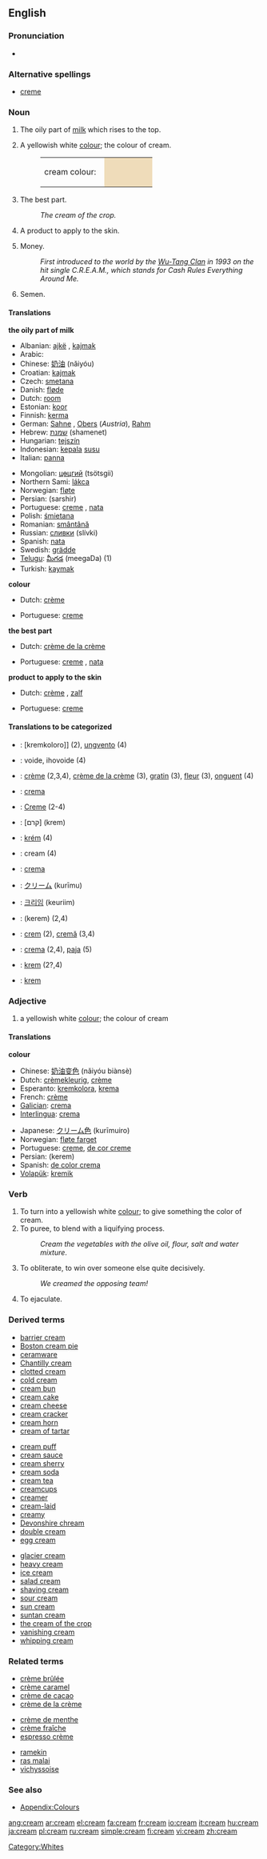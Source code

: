{{wikipedia}}
==English==

===Pronunciation===
*{{IPA|/kɹiːm/}}

===Alternative spellings===
*[[creme]]

===Noun===
{{en-noun}}

# The oily part of [[milk]] which rises to the top.
# {{color}} A yellowish white [[colour]]; the colour of cream.
#:<table><tr><td>cream colour: &nbsp;</td><td bgcolor="#EFDCBA" width="80">&nbsp; </td></tr></table>
# The best part.
#: ''The cream of the crop.''
# A product to apply to the skin.
# {{slang}} Money.
#: ''First introduced to the world by the [[Wu-Tang Clan]] in 1993 on the hit single C.R.E.A.M., which stands for Cash Rules Everything Around Me.''
# {{vulgar}} Semen.

====Translations====

'''the oily part of milk'''
{{top}}
*Albanian: [[ajkë]] {{f}}, [[kajmak]] {{m}}
*Arabic: {{ARchar|[[قشطة]]}} {{Unicode|(qíšʈa)}} {{f}}
*Chinese: [[奶油]] (nǎiyóu)
*Croatian: [[kajmak]] {{m}}
*Czech: [[smetana]] {{f}}
*Danish: [[fløde]]
*Dutch: [[room#Dutch|room]] {{m}}
*Estonian: [[koor]]
*Finnish: [[kerma]]
*German: [[Sahne]] {{f}}, [[Obers]] (''Austria''), [[Rahm]] {{m}}
*Hebrew: [[שמנת]] (shamenet)
*Hungarian: [[tej]][[szín]]
*Indonesian: [[kepala]] [[susu]]
*Italian: [[panna]] {{f}}
{{mid}}
*Mongolian: [[цөцгий]] (tsötsgii)
*Northern Sami: [[lákca]]
*Norwegian: [[fløte]]
*Persian: {{FAchar|[[سرشیر]]}} (sarshir)
*Portuguese: [[creme]] {{m}}, [[nata]] {{f}}
*Polish: [[śmietana]] {{f}}
*Romanian: [[smântână]] {{f}}
*Russian: [[сливки]] (slívki) {{f}} {{p}}
*Spanish: [[nata]] {{f}}
*Swedish: [[grädde]]
*[[Telugu]]: [[మీగడ]] (meegaDa) (1)
*Turkish: [[kaymak]]
{{bottom}}

'''colour'''
{{top}}
*Dutch: [[crème]] {{n}}
{{mid}}
*Portuguese: [[creme]] {{m}}
{{bottom}}

'''the best part'''
{{top}}
*Dutch: [[crème de la crème]]
{{mid}}
*Portuguese: [[creme]] {{m}}, [[nata]] {{f}}
{{bottom}}

'''product to apply to the skin'''
{{top}}
*Dutch: [[crème]] {{n}}, [[zalf]]
{{mid}}
*Portuguese: [[creme]] {{m}}
{{bottom}}

====Translations to be categorized====
{{checktrans}}

*{{ttbc|Esperanto}}: [kremkoloro]] (2), [[ungvento]] (4)
*{{ttbc|Finnish}}: voide, ihovoide (4)
*{{ttbc|French}}: [[crème]] {{f}} (2,3,4), [[crème de la crème]] (3), [[gratin]] (3), [[fleur]] (3), [[onguent]] (4)
*{{ttbc|Galician}}: [[crema]]
*{{ttbc|German}}: [[Creme]] (2-4)
*{{ttbc|Hebrew}}: [קרם] (krem)
*{{ttbc|Hungarian}}: [[krém]] (4)
*{{ttbc|Indonesian}}: cream (4)
*{{ttbc|Interlingua}}: [[crema]]
*{{ttbc|Japanese}}: [[クリーム]] (kurīmu)
*{{ttbc|Korean}}: [[크리임]] (keuriim)
*{{ttbc|Persian}}: {{FAchar|[[کرم]]}} (kerem) (2,4)
*{{ttbc|Romanian}}: [[crem]] (2), [[cremă]] (3,4)
*{{ttbc|Spanish}}: [[crema]] {{f}} (2,4), [[paja]] {{f}} (5)
*{{ttbc|Turkish}}: [[krem]] (2?,4)
*{{ttbc|Volapük}}: [[krem]]

===Adjective===
{{en-adj|cream|ier}}

# {{colour}} a yellowish white [[colour]]; the colour of cream

====Translations====
'''colour'''
{{top}}
*Chinese: [[奶油变色]] (nǎiyóu biànsè)
*Dutch: [[crèmekleurig]], [[crème]]
*Esperanto: [[kremkolora]], [[krema]]
*French: [[crème]]
*[[Galician]]: [[crema]]
*[[Interlingua]]: [[crema]]
{{mid}}
*Japanese: [[クリーム色]] (kurīmuiro)
*Norwegian: [[fløte farget]]
*Portuguese: [[creme]], [[de cor creme]]
*Persian: {{FAchar|[[کرم]]}} (kerem)
*Spanish: [[de color crema]]
*[[Volapük]]: [[kremik]]
{{bottom}}

===Verb===
{{en-verb}}

# To turn into a yellowish white [[colour]]; to give something the color of cream.
# To puree, to blend with a liquifying process.
#: ''Cream the vegetables with the olive oil, flour, salt and water mixture''.
# {{slang}} To obliterate, to win over someone else quite decisively.
#: ''We creamed the opposing team!''
# {{vulgar}} To ejaculate.

===Derived terms===
{{top3}}
*[[barrier cream]]
*[[Boston cream pie]]
*[[ceramware]]
*[[Chantilly cream]]
*[[clotted cream]]
*[[cold cream]]
*[[cream bun]]
*[[cream cake]]
*[[cream cheese]]
*[[cream cracker]]
*[[cream horn]]
*[[cream of tartar]]
{{mid3}}
*[[cream puff]]
*[[cream sauce]]
*[[cream sherry]]
*[[cream soda]]
*[[cream tea]]
*[[creamcups]]
*[[creamer]]
*[[cream-laid]]
*[[creamy]]
*[[Devonshire chream]]
*[[double cream]]
*[[egg cream]]
{{mid3}}
*[[glacier cream]]
*[[heavy cream]]
*[[ice cream]]
*[[salad cream]]
*[[shaving cream]]
*[[sour cream]]
*[[sun cream]]
*[[suntan cream]]
*[[the cream of the crop]]
*[[vanishing cream]]
*[[whipping cream]]
{{bottom}}

===Related terms===
{{top3}}
*[[crème brûlée]]
*[[crème caramel]]
*[[crème de cacao]]
*[[crème de la crème]]
{{mid3}}
*[[crème de menthe]]
*[[crème fraîche]]
*[[espresso crème]]
{{mid3}}
*[[ramekin]]
*[[ras malai]]
*[[vichyssoise]]
{{bottom}}

===See also===
*[[Wiktionary_Appendix:Colours|Appendix:Colours]]

[[Category:Whites]]

[[ang:cream]]
[[ar:cream]]
[[el:cream]]
[[fa:cream]]
[[fr:cream]]
[[io:cream]]
[[it:cream]]
[[hu:cream]]
[[ja:cream]]
[[pl:cream]]
[[ru:cream]]
[[simple:cream]]
[[fi:cream]]
[[vi:cream]]
[[zh:cream]]
